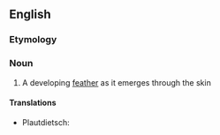 ==English==

===Etymology===
{{compound|en|pin|feather}}

===Noun===
{{en-noun}}

# A developing [[feather]] as it emerges through the skin

====Translations====
{{trans-top|a developing feather as it emerges through the skin}}
* Plautdietsch: {{t|pdt|Spiel|f}}
{{trans-mid}}
{{trans-bottom}}